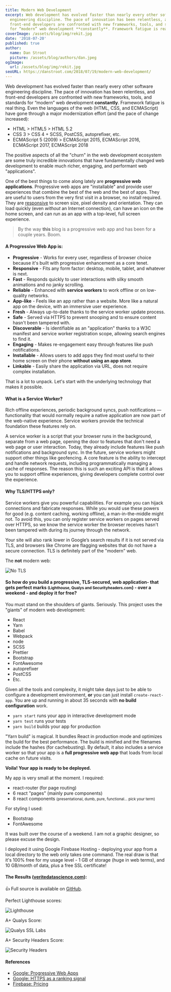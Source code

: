 ```yaml
---
title: Modern Web Development
excerpt: Web development has evolved faster than nearly every other software
  engineering discipline. The pace of innovation has been relentless, and
  front-end developers are confronted with new frameworks, tools, and standards
  for “modern” web development **constantly**. Framework fatigue is real thing.
coverImage: /assets/blog/img/rekit.jpg
date: '2018-07-20'
published: true
author:
  name: Dan Stroot
  picture: /assets/blog/authors/dan.jpeg
ogImage:
  url: /assets/blog/img/rekit.jpg
seoURL: https://danstroot.com/2018/07/19/modern-web-development/
---
```


Web development has evolved faster than nearly every other software engineering discipline. The pace of innovation has been relentless, and front-end developers are confronted with new frameworks, tools, and standards for “modern” web development **constantly**. Framework fatigue is real thing. Even the languages of the web (HTML, CSS, and ECMAScript) have gone through a major modernization effort (and the pace of change increased):

- HTML > HTML5 > HTML 5.2
- CSS 3 > CSS 4 + SCSS, PostCSS, autoprefixer, etc.
- ECMAScript 5 (2009) > ECMAScript 2015, ECMAScript 2016, ECMAScript 2017, ECMAScript 2018

The positive aspects of all the "churn" in the web development ecosystem are some truly incredible innovations that have fundamentally changed web development to enable much richer, engaging, and performant web "applications".

One of the best things to come along lately are **progressive web applications**. Progressive web apps are "installable" and provide user experiences that combine the best of the web and the best of apps. They are useful to users from the very first visit in a browser, no install required. They are [responsive](/2013-12-31-responsive-design-vs.-mobile-first) to screen size, pixel density and orientation. They can load quickly (even _without_ an Internet connection), can have an icon on the home screen, and can run as an app with a top-level, full screen experience.

> By the way **this** blog is a progressive web app and has been for a couple years. Boom.

#### A Progressive Web App is:

- **Progressive** - Works for every user, regardless of browser choice because it's built with progressive enhancement as a core tenet.
- **Responsive** - Fits any form factor: desktop, mobile, tablet, and whatever is next.
- **Fast** - Responds quickly to user interactions with silky smooth animations and no janky scrolling.
- **Reliable** - Enhanced with **service workers** to work offline or on low-quality networks.
- **App-like** - Feels like an app rather than a website. More like a natural app on the device, with an immersive user experience.
- **Fresh** - Always up-to-date thanks to the service worker update process.
- **Safe** - Served via HTTPS to prevent snooping and to ensure content hasn't been tampered with.
- **Discoverable** - Is identifiable as an "application" thanks to a W3C manifest and service worker registration scope, allowing search engines to find it.
- **Engaging** - Makes re-engagement easy through features like push notifications.
- **Installable** - Allows users to add apps they find most useful to their home screen on their phone **without using an app store**.
- **Linkable** - Easily share the application via URL, does not require complex installation.

That is a lot to unpack. Let's start with the underlying technology that makes it possible.

#### What is a Service Worker?

Rich offline experiences, periodic background syncs, push notifications — functionality that would normally require a native application are now part of the web-native experience. Service workers provide the technical foundation these features rely on.

A service worker is a script that your browser runs in the background, separate from a web page, opening the door to features that don't need a web page or user interaction. Today, they already include features like push notifications and background sync. In the future, service workers might support other things like geofencing. A core feature is the ability to intercept and handle network requests, including programmatically managing a cache of responses. The reason this is such an exciting API is that it allows you to support offline experiences, giving developers complete control over the experience.

#### Why TLS/HTTPS only?

Service workers give you powerful capabilities. For example you can hijack connections and fabricate responses. While you would use these powers for good (e.g. content caching, working offline), a man-in-the-middle might not. To avoid this, you can only register service workers on pages served over HTTPS, so we know the service worker the browser receives hasn't been tampered with during its journey through the network.

Your site will also rank lower in Google’s search results if it is not served via TLS, and browsers like Chrome are flagging websites that do not have a secure connection. TLS is definitely part of the "modern" web.

The **not** modern web:

![No TLS](https://danstroot.imgix.net/assets/blog/img/no-TLS.png)

#### So how do you build a progressive, TLS-secured, **web application**- that gets **perfect** marks <small>(Lighthouse, Qualys and Securityheaders.com</small>) - over a **weekend** - and deploy it for **free**?

You must stand on the shoulders of giants. Seriously. This project uses the "giants" of modern web development:

- React
- Yarn
- Babel
- Webpack
- node
- SCSS
- Prettier
- Bootstrap
- FontAwesome
- autoprefixer
- PostCSS
- Etc.

Given all the tools and complexity, it might take days just to be able to configure a development environment, **or** you can just install `create-react-app`. You are up and running in about 35 seconds with **no build configuration** work.

- `yarn start` runs your app in interactive development mode
- `yarn test` runs your tests
- `yarn build` builds your app for production

"Yarn build" is magical. It bundles React in production mode and optimizes the build for the best performance. The build is minified and the filenames include the hashes (for cachebusting).
By default, it also includes a service worker so that your app is a **full progressive web app** that loads from local cache on future visits.

**Voila! Your app is ready to be deployed.**

My app is very small at the moment. I required:

- react-router (for page routing)
- 6 react "pages" (mainly pure components)
- 8 react components <small>(presentational, dumb, pure, functional... pick your term)</small>

For styling I used:

- Bootstrap
- FontAwesome

It was built over the course of a weekend. I am not a graphic designer, so please excuse the design.

I deployed it using Google Firebase Hosting - deploying your app from a local directory to the web only takes one command. The real draw is that it's 100% free for my usage level - 1 GB of storage (huge in web terms), and 10 GB/month of data, plus a free SSL certificate!

#### The Results ([veritedatascience.com](https://veritedatascience.com)):

:thumbsup: Full source is available on [GitHub](https://github.com/dstroot/react-vds).

Perfect Lighthouse scores:

![Lighthouse](https://danstroot.imgix.net/assets/blog/img/Lighthouse_Report.png)

A+ Qualys Score:

![Qualys SSL Labs](https://danstroot.imgix.net/assets/blog/img/SSL_Labs.png)

A+ Security Headers Score:

![Security Headers](https://danstroot.imgix.net/assets/blog/img/security_headers.png)

#### References

- [Google: Progressive Web Apps](https://developers.google.com/web/progressive-web-apps/)
- [Google: HTTPS as a ranking signal](https://webmasters.googleblog.com/2014/08/https-as-ranking-signal.html)
- [Firebase: Pricing](https://firebase.google.com/pricing/)
